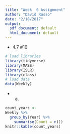```yaml
---
title: "Week  6 Assignment"
author: "David Russo"
date: "2/18/2017"
output:
  pdf_document: default
  html_document: default
---
```


* 4.7 #10
```r
# load libraries
library(tidyverse)
library(MASS)
library(ISLR)
library(class)
# load data
data(Weekly)
```

  + a.
```r
count_years <- 
Weekly %>%
  group_by(Year) %>%
    summarise(Count = n())
knitr::kable(count_years)



```


